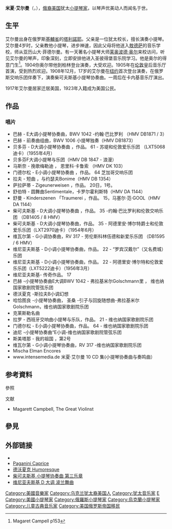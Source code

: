 {{Infobox musical artist
| name            = 米夏·艾尔曼<br>Mischa Elman
| real_name       = 
| native_name     =
| native_name_lang=
| Background      = non_vocal_instrumentalist
| image           = Mischa Elman with violin in 1916.jpg
| image_size      =
| caption         = 1916年的米夏·艾尔曼
| nationality     = 
| birth_date      = {{birth date|1891|01|20}}
| birth_place     = {{flag|Russian Empire}}[[基輔省|基輔省]][[塔利諾耶|塔利諾耶]]
| death_date      = {{Death date and age|1967|04|05|1891|01|20}}
| death_place     = {{flag|USA}}[[曼哈頓|曼哈頓]]
| death_cause     = 
| resting_place   = 
| alma_mater      = 
| Instrument      = [[小提琴|小提琴]]
| Genre           = [[古典音乐|古典音乐]]
| Occupation      = [[小提琴家|小提琴家]]
| Years_active    = 
| Label           = 
| related_group   = 
| spouse          = 
| children        = 
| signature       = 
| URL             = 
}}
'''米夏·艾尔曼'''（{{lang-ru|Михаил Саулович Эльман}}，{{bd|1891年|1月20日|1967年|4月5日}}），[[俄裔美国人|俄裔美国]]犹太[[小提琴家|小提琴家]]，以琴声优美动人而闻名于世。

== 生平 ==
艾尔曼出身在俄罗斯[[基輔省|基輔省]]的[[塔利諾耶|塔利諾耶]]。父亲是一位犹太校长，擅长演奏小提琴。艾尔曼4岁时，父亲教他小提琴，进步神速，因此父母将他送入[[敖德萨|敖德萨]]的音乐学校，师从亚历山大·菲德尔曼。有一天著名小提琴大师[[莱奥波德·奥尔|莱奥波德·奥尔]]来校访问，听见艾尔曼的琴声，印象深刻，立即安排他进入圣彼得堡音乐院学习。他是奥尔的得意门生<ref name=campell>Magaret Campell p153</ref>。1904你奥尔带他到柏林登台演奏，大受欢迎。1905年在[[伦敦|伦敦]]皇后音乐厅首演，受到热烈欢迎。1908年12月，17岁的艾尔曼在[[纽约|纽约]]首次登台演奏，在俄罗斯交响乐团伴奏下，演奏柴可夫斯基小提琴协奏曲。一周后在卡内基音乐厅演出。

1917年艾尔曼居家迁居美国，1923年入籍成为美国公民。

== 作品 ==
=== 唱片 ===
{{Listen|filename=Elman 74341 NR.ogg|title=''Meditation (Thaïs)''|descriptio=艾尔曼演奏《冥想曲》. (4:27)}}
 
* 巴赫 - E大调小提琴协奏曲，BWV 1042 -约翰·巴比罗利 （HMV DB1871 / 3）  
* 巴赫 - 前奏曲组曲，BWV 1006 小提琴独奏（HMV DB1873）  
* 贝多芬 - D大调小提琴协奏曲 ，作品。  61 - 苏堤和伦敦爱乐乐团 （LXT5068迪卡）（1955年4月）  
* 贝多芬F大调小提琴与乐团（HMV DB 1847 - 浪漫）  
* 马斯奈 - 挽歌梅勒迪 ， 恩里科·卡鲁索 （HMV DK 103）  
* 门德尔松 - E小调小提琴协奏曲 ，作品。  64  芝加哥交响乐团  
* 拉夫 - 短曲 ，与约瑟夫Bonime（HMV DB 1354）  
* 萨拉萨蒂 - Zigeunerweisen ，作品。  20日，1号。  
* 舒伯特 - 圆舞曲Sentimentale，卡罗尔霍利斯特（HMV DA 1144）  
* 舒曼 - Kinderszenen 「Traumerei ，作品。  15，马塞尔·范·GOOL（HMV DA 1144）  
* 柴可夫斯基 - D大调小提琴协奏曲 ，作品。  35 -约翰·巴比罗利和伦敦交响乐团 （DB1405 / 8 HMV） 
* 柴可夫斯基 - D大调小提琴协奏曲，作品。  35 - 阿德里安·博尔特爵士和伦敦爱乐乐团（LXT2970迪卡）（1954年6月）  
* 维瓦尔第 - G小调协奏曲，RV 317 - 劳伦斯科林伍德和新爱乐乐团 （DB1595 / 6 HMV）  
* 维尼亚夫斯基 - D小调小提琴协奏曲，作品。  22 - “罗宾汉戴尔”（又名费城）乐团  
* 维尼亚夫斯基 - D小调小提琴协奏曲，作品。  22 - 阿德里安·博尔特和伦敦爱乐乐团（LXT5222迪卡）（1956年3月）  
* 维尼亚夫斯基- 传奇作品。  17 
* 巴赫 -小提琴协奏曲E大调BWV 1042 - 弗拉基米尔Golschmann里 ， 维也纳国家歌剧院管弦乐团  
* 德沃夏克 -斯拉夫B小调幻想  
* 哈恰图良 -小提琴协奏曲， 圣桑 -引子与回旋随想曲-弗拉基米尔Golschmann，维也纳国家歌剧院乐团  
* 克莱斯勒名曲 
* 拉罗 - 西班牙交响曲小提琴与乐队，作品。  21 - 维也纳国家歌剧院乐团 
* 门德尔松 - E小调小提琴协奏曲，作品。  64 - 维也纳国家歌剧院乐团  
* 迪尼 -小提琴协奏曲“E小调-维也纳国家歌剧院管弦乐团  
* 斯美塔那 - 我的祖国 ，第2号  
* 维瓦尔第 - G小调小提琴协奏曲，RV 317 -维也纳国家歌剧院乐团 
* Mischa  Elman Encores
* www.intensemedia.de   米夏·艾尔曼  10  CD  集(小提琴协奏曲与奏鸣曲）

== 参考資料 ==
;參照
<references/>

;文献
* Magarett Campbell, The Great Violinst

== 參見 ==
{{portal|古典音樂}}

== 外部链接 ==
* {{Discogs artist|833710}}
* [http://www.youtube.com/watch?v=ioIxA5Msfjw Paganini Caprice] {{Wayback|url=http://www.youtube.com/watch?v=ioIxA5Msfjw |date=20210118053129 }}
* [http://www.youtube.com/watch?v=MrdrXJ73Xa4 德沃夏克 Humoresque] {{Wayback|url=http://www.youtube.com/watch?v=MrdrXJ73Xa4 |date=20210118060941 }}
* [http://www.youtube.com/watch?v=Cf_VR8_KpEo 柴可夫斯基 小提琴协奏曲 第三乐章]
* [http://www.youtube.com/watch?v=9eMnxxjr9JA 维尼亚夫斯基 D 大调 波兰舞曲] {{Wayback|url=http://www.youtube.com/watch?v=9eMnxxjr9JA |date=20210118224557 }}

{{Authority control}}
{{DEFAULTSORT:Elman, Mischa}}

[[Category:美國音樂家|Category:美國音樂家]]
[[Category:乌克兰犹太裔美国人|Category:乌克兰犹太裔美国人]]
[[Category:犹太音乐家|Category:犹太音乐家]]
[[Category:古典小提琴家|E]]
[[Category:美國小提琴家|Category:美國小提琴家]]
[[Category:俄羅斯小提琴家|Category:俄羅斯小提琴家]]
[[Category:烏克蘭小提琴家|Category:烏克蘭小提琴家]]
[[Category:儿童古典音乐家|Category:儿童古典音乐家]]
[[Category:美国俄罗斯帝国移民|Category:美国俄罗斯帝国移民]]